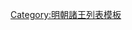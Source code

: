{{ming|title=明朝華陽國諸王|ed=華陽國|head=[[永樂 (明朝)|永樂]]二年（[[1404年]]）封，[[洪熙]]元年（[[1425年]]）立別城[[武岡州]]，尋遷[[澧州]]。|
{{ming/title}}
{{ming/list|華陽悼隱王|[[朱悅燿]]|朱椿、庶二子|[[1404年]]—[[1433年]]|永樂二年封。洪熙元年立別城武岡州，尋遷澧州。[[宣德]]八年薨。}}
{{ming/list|華陽康簡王|[[朱友堚]]|朱悅燿、庶一子|[[1436年]]—[[1473年]]|[[正统 (年号)|正統]]二年襲封。[[成化]]九年薨。}}
{{ming/list|華陽悼康王|[[朱申鍷]]|朱友堚、嫡一子|[[1476年]]—[[1484年]]|成化十二年襲封。二十年薨。}}
{{ming/list|華陽恭順王|[[朱賓泟]]|朱申鍷、庶一子|[[1492年]]—[[1528年]]|[[弘治]]五年襲封。[[嘉靖]]七年薨。}}
{{ming/list|華陽康僖王|[[朱讓核]]|朱賓泟、嫡一子|align ="center"|追封|[[正德 (明朝)|正德]]五年封[[长子 (封号)|長子]]，卒。以子[[朱承爝|承爝]]襲封。追封諡康僖王。}}
{{ming/list|華陽莊靖王|[[朱承爝]]|朱讓核、嫡一子|[[1535年]]—[[1546年]]|嘉靖十四年襲封。二十五年薨。}}
{{ming/list|華陽溫懿王|[[朱宣墡]]|朱承爝、嫡一子|[[1585年]]—[[1597年]]|[[萬曆]]十三年襲封。二十五年薨。}}
{{ming/list|華陽安惠王|[[朱奉鈗]]|朱宣墡、庶一子|[[1600年]]—[[1612年]]|萬曆十五年封長子。二十八年襲封。四十年薨。}}
{{ming/list|華陽王|[[朱至漶]]|朱奉鈗、嫡一子|[[1615年]]—[[1647年]]|萬曆二十二年封[[长孙 (封号)|長孫]]。三十年改封長子。四十三年襲封。永曆元年薨。}}
{{ming/list|華陽長子|[[華陽長子 (朱至潓子)|朱平]][[File:木愨缺字.svg|16px]]|朱至漶、子||不知何年封長子。}}
}}<noinclude>
[[Category:明朝諸王列表模板]]
</noinclude>